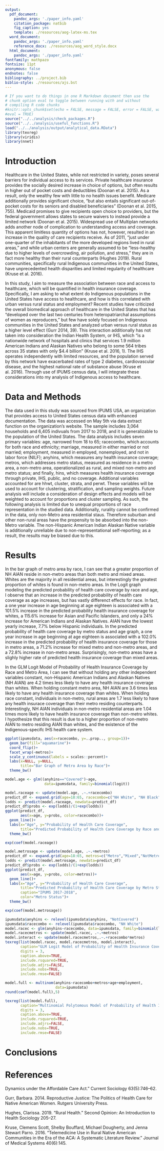 ```yaml
---
output:
  pdf_document:
    pandoc_args: './paper_info.yaml'
    citation_package: natbib
    fig_caption: yes
    template: ./resources/aog-latex-ms.tex
  word_document:
    pandoc_args: './paper_info.yaml'
    reference_docx: ./resources/aog_word_style.docx
  html_document:
    pandoc_args: './paper_info.yaml'
fontfamily: mathpazo
fontsize: 11pt
anonymous: false
endnotes: false
bibliography: ../project.bib
biblio-style: ./resources/ajs.bst
---
```


```r
# If you want to do things in one R Markdown document then use the 
# chunk option eval to toggle between running with and without 
# compiling R code chunks
#knitr::opts_chunk$set(echo = FALSE, message = FALSE, error = FALSE, warning = FALSE, 
#eval = TRUE)
source("../../analysis/check_packages.R")
source("../../analysis/useful_functions.R")
load("../../analysis/output/analytical_data.RData")
library(texreg)
library(viridis)
library(nnet)
```

# Introduction

Healthcare in the United States, while not restricted in variety, poses several barriers for individual access to its services. Private healthcare insurance provides the socially desired increase in choice of options, but often results in higher out of pocket costs and deductibles (Doonan et al. 2015). As a result, only the wealthy few with little to no health issues benefit. Medicare additionally provides significant choice, “but also entails significant out-of-pocket costs for its seniors and disabled beneficiaries” (Doonan et al. 2015, 755). Medicaid promises to give recipients open choice to providers, but the federal government allows states to secure waivers to instead provide a limited network (Doonan et al. 2015). Widespread use of Multiplan networks adds another node of complication to understanding access and coverage. This apparent limitless quantity of options has not, however, resulted in an increase in the quality of care recipients receive. As of 2011, “just under one-quarter of the inhabitants of the more developed regions lived in rural areas,” and while urban centers are generally assumed to be “less-healthy due to higher levels of overcrowding, air pollution, and stress,” they are in fact more healthy than their rural counterparts (Hughes 2019). Rural communities, specifically rural Indigenous communities in the United States, have unprecedented health disparities and limited regularity of healthcare (Kruse et al. 2016). 

In this study, I aim to measure the association between race and access to healthcare, which will be quantified in health insurance coverage. Specifically, I am asking to what extent do Indigenous populations in the United States have access to healthcare, and how is this correlated with urban versus rural status and employment? Recent studies have criticized the overall biomedical approach of healthcare in the United States that has “developed over the last two centuries from heteropatriarchal assumptions of women as reproducers,” but few have solely focused on Indigenous communities in the United States and analyzed urban versus rural status as a higher level effect (Gurr 2014, 39). This interaction additionally has not taken into consideration the Indian Health System, or IHS, which “is a nationwide network of hospitals and clinics that services 1.9 million American Indians and Alaskan Natives who belong to some 564 tribes across 35 states with only $4.4 billion” (Kruse et al. 2016, 1). The IHS operates independently with limited resources, and the population served by this network have exacerbated rates of type 2 diabetes, cardiovascular disease, and the highest national rate of substance abuse (Kruse et al. 2016). Through use of IPUMS census data, I will integrate these considerations into my analysis of Indigenous access to healthcare. 

# Data and Methods

The data used in this study was sourced from IPUMS USA, an organization that provides access to United States census data with enhanced documentation. The data was accessed on May 5th via data extract function on the organization's website. The sample includes 3,064 households and 6,405 indivuals from 2017 to 2018, and it is generalizable to the population of the United States. The data analysis includes seven primary variables: age, narrowed from 18 to 65; racecombo, which accounts for both race and ethnicity; marriage, measured in either married or not married; employment, measured in employed, nonemployed, and not in labor force (NILF); anyhins, which measures any health insurance coverage; metros, which addresses metro status, measured as residence in a metro area, a non-metro area, operationalized as rural, and mixed non-metro and metro status; and finally, hins, which measures health insurance coverage through private, IHS, public, and no coverage. Additional variables accounted for are hhwt, cluster, strata, and perwt. These variables will be used to account for clustering, stratification, and sampling weights. Future analysis will include a consideration of design effects and models will be weighted to account for proportions and cluster sampling. As such, the following analysis is limited due to unequal proportions of race representation in the studied data. Additionally, rurality cannot be confirmed in the data, only non-Metro area residential staus. Therefore suburban and other non-rural areas have the propensity to be absorbed into the non-Metro variable. The non-Hispanic American Indian Alaskan Native variable is additionally unreliable due to non-representational self-reporting; as a result, the results may be biased due to this. 

# Results

In the bar graph of metro area by race, I can see that a greater proportion of NH AIAN reside in non-metro areas than both metro and mixed  areas. Whites are the majority in all residential areas, but interestingly the greatest proportion of whites is found in non-metro areas. In the Logit graph modeling the predicted probability of health care coverage by race and age, I observe that an increase in the predicted probability of health care coverage as age increases, but has vastly differenct effects for race. In fact, a one year increase in age beginning at age eighteen is associated with a 101.5% increase in the predicted probability health insurance coverage for whites, a 115.6% increase for Asian and Pacific Islanders, and only a 24% increase for American Indians and Alaskan Natives. AIAN have the lowest yearly increase, 7.7% below Hispanic individuals. In the predicted probability of health care coverage by metro status and age graph, a one year increase in age beginning at age eighteen is associated with a 102.0% increase in the predicted probability of health insurance coverage for those in metro areas, a 71.2% increase for mixed metro and non-metro areas, and a 72.8% increase in non-metro areas. Surprisingly, non-metro areas have a slighly higher rate of predicted health insurance coverage than mixed areas. 

In the GLM Logit Model of Probability of Health Insurance Coverage by Race and Metro Area, I can see that without holding any other independent variables constant, non-Hispanic American Indians and Alaskan Natives (NH AIAN) are 4.2 times less likely to have any health insurance coverage than whites. When holding constant metro area, NH AIAN are 3.6 times less likely to have any health insurance coverage than whites. When holding race constant, individuals in non-metro, rural areas are 1.7 less likely to have any health insurace coverage than their metro residing counterparts. Interestingly, NH AIAN individuals in non-metro residential areas are 1.04 times more likely to have health insurance coverage than non-metro whites. I hypothesize that this result is due to a higher proportion of non-metro AIAN to metro residing AIAN than whites, and the existence of the Indigenous-specifc IHS health care system. 

```r
ggplot(ipumsdata, aes(x=racecombo, y=..prop.., group=1))+
  geom_bar(fill="aquamarine")+
  coord_flip()+
  facet_wrap(~metros)+
  scale_y_continuous(labels = scales::percent)+
  labs(x=NULL, y=NULL, 
       title="Bar Graph of Metro Area by Race")+
  theme_bw()
```

```r
model.age <- glm((anyhins=="Covered")~age, 
                  data=ipumsdata, family=binomial(logit))

model.raceage <- update(model.age, .~.+racecombo)
predict_df <- expand.grid(age=18:65, racecombo=c("NH White", "NH Black", "Hispanic", "NH API", "NH AIAN", "NH Other/Multi"))
lodds <- predict(model.raceage, newdata=predict_df)
predict_df$probs <- exp(lodds)/(1+exp(lodds))
ggplot(predict_df,
       aes(x=age, y=probs, color=racecombo))+
  geom_line()+
  labs(x="Age", y="Probability of Health Care Coverage",
       title="Predicted Probability of Health Care Coverage by Race and Age",caption="IPUMS 2017-2018", color="Race")+
  theme_bw()

exp(coef(model.raceage))

```

```r

model.metrosage <- update(model.age, .~.+metros)
predict_df <- expand.grid(age=18:65, metros=c("Metro","Mixed","NotMetro"))
lodds <- predict(model.metrosage, newdata=predict_df)
predict_df$probs <- exp(lodds)/(1+exp(lodds))
ggplot(predict_df,
       aes(x=age, y=probs, color=metros))+
  geom_line()+
  labs(x="Age", y="Probability of Health Care Coverage",
       title="Predicted Probability of Health Care Coverage by Metro Status and Age",
       caption="IPUMS 2017-2018",
       color="Metro Status")+
  theme_bw()

exp(coef(model.metrosage))
```

```r
ipumsdata$anyhins <- relevel(ipumsdata$anyhins, "NotCovered")
ipumsdata$racecombo <- relevel(ipumsdata$racecombo, "NH White")
model.racec <- glm(anyhins~racecombo, data=ipumsdata, family=binomial(logit))
model.racecmetros <- update(model.racec, .~.+metros)
model.interact <- update(model.racecmetros,.~.+racecombo*metros)
texreg(list(model.racec, model.racecmetros, model.interact),
       caption="GLM Logit Model of Probability of Health Insurance Coverage by Race and Metro Area",
       digits = 3,
       caption.above=TRUE, 
       include.rsquared=TRUE,
       include.adjrs=FALSE,
       include.nobs=TRUE,
       include.rmse=FALSE)
```

```r
model.full <- multinom(anyhins~racecombo+metros+age+employment,
                       data=ipumsdata)
round(coef(model.full),5)

texreg(list(model.full),
       caption="Multinomial Polytomous Model of Probability of Health Insurance Coverage by Race, Metro Area, Age, and Employment",
       digits = 3,
       caption.above=TRUE, 
       include.rsquared=TRUE,
       include.adjrs=FALSE,
       include.nobs=TRUE,
       include.rmse=FALSE)
```
# Conclusions

# References

Dynamics under the Affordable Care Act.” Current Sociology 63(5):746–62.

Gurr, Barbara. 2014. Reproductive Justice: The Politics of Health Care for Native American Women. Rutgers University Press.

Hughes, Clarissa. 2019. “Rural Health.” Second Opinion: An Introduction to Health Sociology 205–27.

Kruse, Clemens Scott, Shelby Bouffard, Michael Dougherty, and Jenna Stewart Parro. 2016. “Telemedicine Use in Rural Native American Communities in the Era of the ACA: A Systematic Literature Review.” Journal of Medical Systems 40(6):145.

